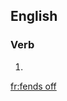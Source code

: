 ==English==

===Verb===
{{head|en|verb form}}

# {{en-third-person singular of|fend off}}

[[fr:fends off]]